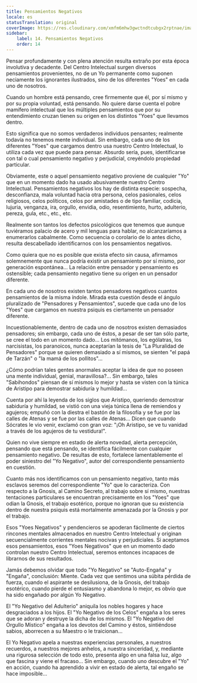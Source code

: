 ```yaml
---
title: Pensamientos Negativos
locale: es
statusTranslation: original
coverImage: https://res.cloudinary.com/xmfm6mhw3gwctndtcubgx2rptnae/image/upload/v1740468922/small_cover_tratado_de_psicologia_revolucionaria_a4c0dca4e0.webp
sidebar:
    label: 14. Pensamientos Negativos
    order: 14
---
```

Pensar profundamente y con plena atención resulta extraño por esta época involutiva y decadente. Del Centro Intelectual surgen diversos pensamientos provenientes, no de un Yo permanente como suponen neciamente los ignorantes ilustrados, sino de los diferentes "Yoes" en cada uno de nosotros.

Cuando un hombre está pensando, cree firmemente que él, por sí mismo y por su propia voluntad, está pensando. No quiere darse cuenta el pobre mamífero intelectual que los múltiples pensamientos que por su entendimiento cruzan tienen su origen en los distintos "Yoes" que llevamos dentro.

Esto significa que no somos verdaderos individuos pensantes; realmente todavía no tenemos mente individual. Sin embargo, cada uno de los diferentes "Yoes" que cargamos dentro usa nuestro Centro Intelectual, lo utiliza cada vez que puede para pensar. Absurdo sería, pues, identificarse con tal o cual pensamiento negativo y perjudicial, creyéndolo propiedad particular.

Obviamente, este o aquel pensamiento negativo proviene de cualquier "Yo" que en un momento dado ha usado abusivamente nuestro Centro Intelectual. Pensamientos negativos los hay de distinta especie: sospecha, desconfianza, mala voluntad hacia otra persona, celos pasionales, celos religiosos, celos políticos, celos por amistades o de tipo familiar, codicia, lujuria, venganza, ira, orgullo, envidia, odio, resentimiento, hurto, adulterio, pereza, gula, etc., etc., etc.

Realmente son tantos los defectos psicológicos que tenemos que aunque tuviéramos palacio de acero y mil lenguas para hablar, no alcanzaríamos a enumerarlos cabalmente. Como secuencia o corolario de lo antes dicho, resulta descabellado identificarnos con los pensamientos negativos.

Como quiera que no es posible que exista efecto sin causa, afirmamos solemnemente que nunca podría existir un pensamiento por sí mismo, por generación espontánea... La relación entre pensador y pensamiento es ostensible; cada pensamiento negativo tiene su origen en un pensador diferente.

En cada uno de nosotros existen tantos pensadores negativos cuantos pensamientos de la misma índole. Mirada esta cuestión desde el ángulo pluralizado de "Pensadores y Pensamientos", sucede que cada uno de los "Yoes" que cargamos en nuestra psiquis es ciertamente un pensador diferente.

Incuestionablemente, dentro de cada uno de nosotros existen demasiados pensadores; sin embargo, cada uno de éstos, a pesar de ser tan sólo parte, se cree el todo en un momento dado... Los mitómanos, los ególatras, los narcisistas, los paranoicos, nunca aceptarían la tesis de "La Pluralidad de Pensadores" porque se quieren demasiado a sí mismos, se sienten "el papá de Tarzán" o "la mamá de los pollitos"...

¿Cómo podrían tales gentes anormales aceptar la idea de que no poseen una mente individual, genial, maravillosa?... Sin embargo, tales "Sabihondos" piensan de sí mismos lo mejor y hasta se visten con la túnica de Aristipo para demostrar sabiduría y humildad...

Cuenta por ahí la leyenda de los siglos que Aristipo, queriendo demostrar sabiduría y humildad, se vistió con una vieja túnica llena de remiendos y agujeros; empuñó con la diestra el bastón de la filosofía y se fue por las calles de Atenas y se fue por las calles de Atenas... Dicen que cuando Sócrates le vio venir, exclamó con gran voz: "¡Oh Aristipo, se ve tu vanidad a través de los agujeros de tu vestidura!".

Quien no vive siempre en estado de alerta novedad, alerta percepción, pensando que está pensando, se identifica fácilmente con cualquier pensamiento negativo. De resultas de esto, fortalece lamentablemente el poder siniestro del "Yo Negativo", autor del correspondiente pensamiento en cuestión.

Cuanto más nos identificamos con un pensamiento negativo, tanto más esclavos seremos del correspondiente "Yo" que lo caracteriza. Con respecto a la Gnosis, al Camino Secreto, al trabajo sobre sí mismo, nuestras tentaciones particulares se encuentran precisamente en los "Yoes" que odian la Gnosis, el trabajo esotérico, porque no ignoran que su existencia dentro de nuestra psiquis está mortalmente amenazada por la Gnosis y por el trabajo.

Esos "Yoes Negativos" y pendencieros se apoderan fácilmente de ciertos rincones mentales almacenados en nuestro Centro Intelectual y originan secuencialmente corrientes mentales nocivas y perjudiciales. Si aceptamos esos pensamientos, esos "Yoes Negativos" que en un momento dado controlan nuestro Centro Intelectual, seremos entonces incapaces de librarnos de sus resultados.

Jamás debemos olvidar que todo "Yo Negativo" se "Auto-Engaña" y "Engaña", conclusión: Miente. Cada vez que sentimos una súbita pérdida de fuerza, cuando el aspirante se desilusiona, de la Gnosis, del trabajo esotérico, cuando pierde el entusiasmo y abandona lo mejor, es obvio que ha sido engañado por algún Yo Negativo.

El "Yo Negativo del Adulterio" aniquila los nobles hogares y hace desgraciados a los hijos. El "Yo Negativo de los Celos" engaña a los seres que se adoran y destruye la dicha de los mismos. El "Yo Negativo del Orgullo Místico" engaña a los devotos del Camino y éstos, sintiéndose sabios, aborrecen a su Maestro o le traicionan...

El Yo Negativo apela a nuestras experiencias personales, a nuestros recuerdos, a nuestros mejores anhelos, a nuestra sinceridad, y, mediante una rigurosa selección de todo esto, presenta algo en una falsa luz, algo que fascina y viene el fracaso... Sin embargo, cuando uno descubre el "Yo" en acción, cuando ha aprendido a vivir en estado de alerta, tal engaño se hace imposible...
